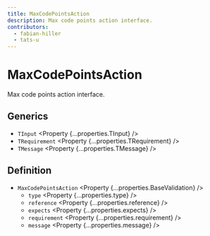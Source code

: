 ```yaml
---
title: MaxCodePointsAction
description: Max code points action interface.
contributors:
  - fabian-hiller
  - tats-u
---
```



# MaxCodePointsAction

Max code points action interface.

## Generics

- `TInput` <Property {...properties.TInput} />
- `TRequirement` <Property {...properties.TRequirement} />
- `TMessage` <Property {...properties.TMessage} />

## Definition

- `MaxCodePointsAction` <Property {...properties.BaseValidation} />
  - `type` <Property {...properties.type} />
  - `reference` <Property {...properties.reference} />
  - `expects` <Property {...properties.expects} />
  - `requirement` <Property {...properties.requirement} />
  - `message` <Property {...properties.message} />

